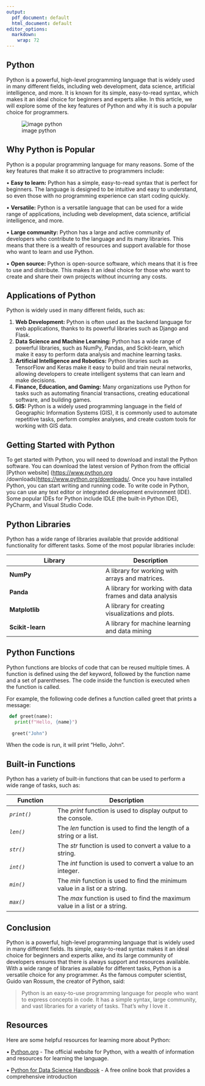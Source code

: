 ```yaml
---
output:
  pdf_document: default
  html_document: default
editor_options: 
  markdown: 
    wrap: 72
---
```


## Python

Python is a powerful, high-level programming language that is widely
used in many different fields, including web development, data science,
artificial intelligence, and more. It is known for its simple,
easy-to-read syntax, which makes it an ideal choice for beginners and
experts alike. In this article, we will explore some of the key features
of Python and why it is such a popular choice for programmers.

![image python](C:/Users/Monica/Pictures/python.png)

## Why Python is Popular

Python is a popular programming language for many reasons. Some of the
key features that make it so attractive to programmers include:

• **Easy to learn:** Python has a simple, easy-to-read syntax that is
perfect for beginners. The language is designed to be intuitive and easy
to understand, so even those with no programming experience can start
coding quickly.

• **Versatile:** Python is a versatile language that can be used for a
wide range of applications, including web development, data science,
artificial intelligence, and more.

• **Large community:** Python has a large and active community of
developers who contribute to the language and its many libraries. This
means that there is a wealth of resources and support available for
those who want to learn and use Python.

• **Open source:** Python is open-source software, which means that it
is free to use and distribute. This makes it an ideal choice for those
who want to create and share their own projects without incurring any
costs.

## Applications of Python

Python is widely used in many different fields, such as:

1.  **Web Development:** Python is often used as the backend language
    for web applications, thanks to its powerful libraries such as
    Django and Flask.
2.  **Data Science and Machine Learning:** Python has a wide range of
    powerful libraries, such as NumPy, Pandas, and Scikit-learn, which
    make it easy to perform data analysis and machine learning tasks.
3.  **Artificial Intelligence and Robotics:** Python libraries such as
    TensorFlow and Keras make it easy to build and train neural
    networks, allowing developers to create intelligent systems that can
    learn and make decisions.
4.  **Finance, Education, and Gaming:** Many organizations use Python
    for tasks such as automating financial transactions, creating
    educational software, and building games.
5.  **GIS:** Python is a widely used programming language in the field
    of Geographic Information Systems (GIS), it is commonly used to
    automate repetitive tasks, perform complex analyses, and create
    custom tools for working with GIS data.

## Getting Started with Python

To get started with Python, you will need to download and install the
Python software. You can download the latest version of Python from the
official [Python website] (<https://www.python.org>
/downloads)<https://www.python.org/downloads/>. Once you have installed
Python, you can start writing and running code. To write code in Python,
you can use any text editor or integrated development environment (IDE).
Some popular IDEs for Python include IDLE (the built-in Python IDE),
PyCharm, and Visual Studio Code.

## Python Libraries

Python has a wide range of libraries available that provide additional
functionality for different tasks. Some of the most popular libraries
include:

| **Library**      | **Description**                                          |
|------------------------------------|------------------------------------|
| **NumPy**        | A library for working with arrays and matrices.          |
| **Panda**        | A library for working with data frames and data analysis |
| **Matplotlib**   | A library for creating visualizations and plots.         |
| **Scikit-learn** | A library for machine learning and data mining           |

## Python Functions

Python functions are blocks of code that can be reused multiple times. A
function is defined using the def keyword, followed by the function name
and a set of parentheses. The code inside the function is executed when
the function is called.

For example, the following code defines a function called greet that
prints a message:

``` python
 def greet(name): 
   print(f"Hello, {name}") 
   
  greet("John")
```

When the code is run, it will print "Hello, John".

## Built-in Functions

Python has a variety of built-in functions that can be used to perform a
wide range of tasks, such as:

| **Function** | **Description**                                                             |
|------------------|------------------------------------------------------|
| *`print()`*  | The *print* function is used to display output to the console.              |
| *`len()`*    | The *len* function is used to find the length of a string or a list.        |
| *`str()`*    | The *str* function is used to convert a value to a string.                  |
| *`int()`*    | The *int* function is used to convert a value to an integer.                |
| *`min()`*    | The *min* function is used to find the minimum value in a list or a string. |
| *`max()`*    | The *max* function is used to find the maximum value in a list or a string. |

## Conclusion

Python is a powerful, high-level programming language that is widely
used in many different fields. Its simple, easy-to-read syntax makes it
an ideal choice for beginners and experts alike, and its large community
of developers ensures that there is always support and resources
available. With a wide range of libraries available for different tasks,
Python is a versatile choice for any programmer. As the famous computer
scientist, Guido van Rossum, the creator of Python, said:

> Python is an easy-to-use programming language for people who want to
> express concepts in code. It has a simple syntax, large community, and
> vast libraries for a variety of tasks. That's why I love it .

## Resources

Here are some helpful resources for learning more about Python:

• [Python.org](https://www.python.org/downloads/) - The official website
for Python, with a wealth of information and resources for learning the
language.

• [Python for Data Science Handbook](https://jakevdp.github.io/PythonDataScienceHandbook/) - A free
online book that provides a comprehensive introduction


